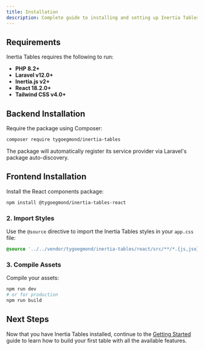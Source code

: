 ```yaml
---
title: Installation
description: Complete guide to installing and setting up Inertia Tables in your Laravel application.
---
```


## Requirements

Inertia Tables requires the following to run:

- **PHP 8.2+**
- **Laravel v12.0+**
- **Inertia.js v2+**
- **React 18.2.0+**
- **Tailwind CSS v4.0+**

## Backend Installation

Require the package using Composer:

```bash
composer require tygoegmond/inertia-tables
```

The package will automatically register its service provider via Laravel's package auto-discovery.

## Frontend Installation

Install the React components package:

```bash
npm install @tygoegmond/inertia-tables-react
```

### 2. Import Styles

Use the `@source` directive to import the Inertia Tables styles in your `app.css` file:

```css
@source '../../vendor/tygoegmond/inertia-tables/react/src/**/*.{js,jsx}';
```

### 3. Compile Assets

Compile your assets:

```bash
npm run dev
# or for production
npm run build
```

## Next Steps

Now that you have Inertia Tables installed, continue to the [Getting Started](/02-getting-started) guide to learn how to build your first table with all the available features.
